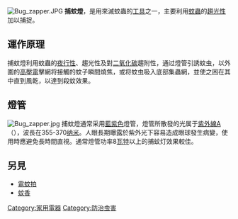 {{unreferenced|time=2016-07-16T04:15:35+00:00}}
[[File:Bug_zapper.JPG|thumb]]
'''捕蚊燈'''，是用來滅蚊蟲的[[工具|工具]]之一，主要利用[[蚊|蚊]][[昆虫|蟲]]的[[趨光性|趨光性]]加以捕捉。

==運作原理==
捕蚊燈利用蚊蟲的[[夜行性|夜行性]]、趨光性及對[[二氧化碳|二氧化碳]]趨附性，通过燈管引誘蚊虫，以外圍的[[高壓電|高壓電]]擊網将接觸的蚊子瞬間燒焦，或将蚊虫吸入底部集蟲網，並使之困在其中直到風乾，以達到殺蚊效果。

==燈管==
[[File:Bug_zapper.jpg|thumb]]
捕蚊燈通常采用[[藍紫色|藍紫色]]燈管，燈管所散發的光属于[[紫外線|紫外線]]A（{{lang|en|UVA}}），波長在355-370[[纳米|纳米]]。人眼長期曝露於紫外光下容易造成眼球發生病變，使用時應避免長時間直視。通常燈管功率8[[瓦特|瓦特]]以上的捕蚊灯效果較佳。

==另見==
*[[電蚊拍|電蚊拍]]
*[[蚊香|蚊香]]

[[Category:家用電器|Category:家用電器]]
[[Category:防治虫害|Category:防治虫害]]